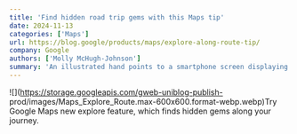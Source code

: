 ```yaml
---
title: 'Find hidden road trip gems with this Maps tip'
date: 2024-11-13
categories: ['Maps']
url: https://blog.google/products/maps/explore-along-route-tip/
company: Google
authors: ['Molly McHugh-Johnson']
summary: 'An illustrated hand points to a smartphone screen displaying a map with a planned route marked in red. Options to add a stop, search along the route, or see highlights along the route are available.'
---
```



![](https://storage.googleapis.com/gweb-uniblog-publish-
prod/images/Maps_Explore_Route.max-600x600.format-webp.webp)Try Google Maps
new explore feature, which finds hidden gems along your journey.

